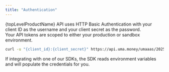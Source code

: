 ```yaml
---
title: "Authentication"
---
```


{topLevelProductName} API uses HTTP Basic Authentication with your client ID as the username and your client secret as the password.  
<Note>Your API tokens are scoped to either your production or sandbox environment.</Note>

```bash
curl -u "{client_id}:{client_secret}" https://api.uma.money/umaaas/2025-05-15...
```

If integrating with one of our SDKs, the SDK reads environment variables and will populate the credentials for you.
